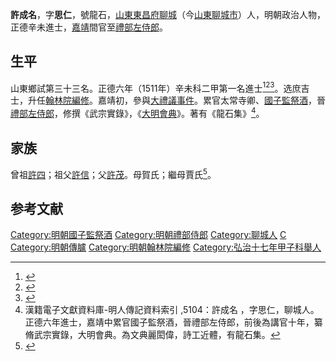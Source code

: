 {{明清人物信息框
| 姓名 = 許成名
| 原名 =
| 圖片名稱= 
| 圖片大小 =
| 圖片說明 = 
| 最高職務 = 禮部左侍郎
| 國家 = 大明 
| 爵位 =
| 籍貫 = 山東東昌府聊城縣
| 族裔 = 
| 旗籍 = 
| 字號 = 字思仁，號龍石
| 諡號 =
| 出生日期 =
| 出生地點 = 山東聊城縣
| 逝世日期 = 
| 逝世地點 =  山東聊城縣
| 墓葬 =
| 配偶 = 
| 親屬 = 
| 出身 =
* 正德六年辛未科二甲第一名進士出身
| 經歷 =
| 著作 =  
*《龍石集》
}}
'''許成名'''，字'''思仁'''，號龍石，[[山東承宣布政使司|山東]][[東昌府|東昌府]][[聊城|聊城]]（今[[山東|山東]][[聊城市|聊城市]]）人，明朝政治人物，正德辛未進士，[[嘉靖|嘉靖]]間官至[[禮部左侍郎|禮部左侍郎]]。

== 生平 ==
山東鄉試第三十三名。正德六年（1511年）辛未科二甲第一名進士<ref>{{Cite book|title=《皇明贡举考》卷五|last=（明）[[张朝瑞|张朝瑞]]|first=|publisher=《续修四库全书》史部第828册|year=|isbn=|location=|pages=}}</ref><ref>{{Cite book|title=贡举志五种 上|last=鲁小俊，江俊伟著|first=|publisher=武汉：武汉大学出版社|year=2009|isbn=978-7-307-07043-1|location=|pages=}}</ref><ref>{{Cite book|title=近代中国史料丛刊续辑 785-790 明清进士题名录索引 1-6|last=朱保炯，谢沛霖|first=|publisher=文海出版社|year=1981|isbn=|location=台湾}}</ref>。选庶吉士，升任[[翰林院|翰林院]][[編修|編修]]。嘉靖初，參與[[大禮議事件|大禮議事件]]。累官太常寺卿、[[國子監祭酒|國子監祭酒]]，晉[[禮部左侍郎|禮部左侍郎]]，修撰《武宗實錄》，《[[大明會典|大明會典]]》。著有《龍石集》<ref>漢籍電子文獻資料庫-明人傳記資料索引 ,5104：許成名 ，字思仁，聊城人。正德六年進士，嘉靖中累官國子監祭酒，晉禮部左侍郎，前後為講官十年，纂脩武宗實錄，大明會典。為文典麗閎偉，詩工近體，有龍石集。</ref>。

== 家族 ==
曾祖[[許四|許四]]；祖父[[許信|許信]]；父[[許茂|許茂]]。母賀氏；繼母賈氏<ref>{{Cite book|title=天一阁藏明代科举录选刊 登科录 点校本|last=龚延明主编|first=|publisher=宁波出版社|year=2016|isbn=978-7-5526-2320-8|location=宁波|pages=|quote=《天一閣藏明代科舉錄選刊.登科錄》之《正德六年辛未科進士登科錄》}}</ref>。

==参考文献==
{{reflist}}
{{正德六年辛未科殿試金榜}}
{{左順門事件}}
{{DEFAULTSORT:Xu許}}
[[Category:明朝國子監祭酒|Category:明朝國子監祭酒]]
[[Category:明朝禮部侍郎|Category:明朝禮部侍郎]]
[[Category:聊城人|Category:聊城人]]
[[Category:許姓|C]]
[[Category:明朝傳臚|Category:明朝傳臚]]
[[Category:明朝翰林院編修|Category:明朝翰林院編修]]
[[Category:弘治十七年甲子科舉人|Category:弘治十七年甲子科舉人]]